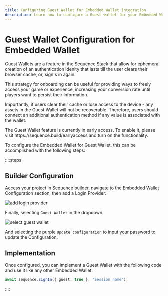 ```yaml
---
title: Configuring Guest Wallet for Embedded Wallet Integration
description: Learn how to configure a Guest wallet for your Embedded Wallet instance.
---
```



# Guest Wallet Configuration for Embedded Wallet

Guest Wallets are a feature in the Sequence Stack that allow for ephemeral creation of an authentication idenity that lasts till the user clears their browser cache, or, sign's in again.

This strategy for onboarding can be useful for providing ways to freely access your game or experience, increasing your conversion rate until players want to persist their information.

Importantly, if users clear their cache or lose access to the device - any assets in the Guest Wallet will not be recoverable. Therefore, users should connect an additional authentication method if any value is associated with the wallet.

<Callout type="warning">
The Guest Wallet feature is currently in early access. To enable it, please visit https://sequence.build/earlyaccess and turn on the functionality.
</Callout>


To configure the Embedded Wallet for Guest Wallet, this can be accomplished with the following steps:

::::steps

## Builder Configuration

Access your project in Sequence builder, navigate to the Embedded Wallet Configuration section, then add a Login Provider:

![add login provider](/img/builder/builder_guest_wallet_add_provider.png)

Finally, selecting `Guest Wallet` in the dropdown.

![select guest wallet](/img/builder/builder_guess_wallet_select_provider.png)

And selecting the purple `Update configuration` to input your password to update the Configuration.

## Implementation

Once configured, you can implement a Guest Wallet with the following code and use it like any other Embedded Wallet:

```typescript [App.tsx]
await sequence.signIn({ guest: true }, "Session name");
```
::::
